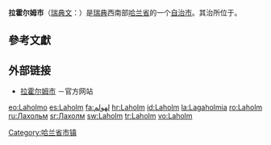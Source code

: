 {{Infobox Kommun|
fullname=Laholms kommun|
coatofarms=[[File:Laholm_vapen.svg|100px]]|
county=[[哈兰省|哈兰省]]|
province=[[哈兰|哈兰]]|
capital={{link-en|拉霍尔姆|Laholm}}|
map=[[File:Laholm_Municipality_in_Halland_County.png|200px]]|
arearank=第128名|
area=907.02|
arealand=888.46|
populationrank=第107名|
population=23,153|
densityrank=第147名|
populationdensity=26.1|
code=1381<ref>[http://www.scb.se/Grupp/regionalt/rg0101/kommunlankod.xls 瑞典统计局] {{webarchive|url=https://web.archive.org/web/20081205023308/http://www.scb.se/Grupp/regionalt/rg0101/kommunlankod.xls |date=2008-12-05 }}</ref>|
website=http://www.laholm.se/|
footnotes=面积与人口统计数据来自[[瑞典统计局|瑞典统计局]]，截至2006年12月31日}}

'''拉霍尔姆市'''（[[瑞典文|瑞典文]]：{{lang|sv|''Laholms kommun''}}）是[[瑞典|瑞典]]西南部[[哈兰省|哈兰省]]的一个[[瑞典自治市|自治市]]。其治所位于{{link-en|拉霍尔姆|Laholm}}。

== 參考文獻 ==

{{reflist}}

== 外部链接 ==
* [http://www.laholm.se/ 拉霍尔姆市] {{Wayback|url=http://www.laholm.se/ |date=20210321000152 }}－官方网站
{{Commonscat|Laholm}}

{{Halland County}}
{{Localities in Laholm Municipality}}

[[Category:哈兰省市镇|Category:哈兰省市镇]]

[[eo:Laholmo|eo:Laholmo]]
[[es:Laholm|es:Laholm]]
[[fa:لهولم|fa:لهولم]]
[[hr:Laholm|hr:Laholm]]
[[id:Laholm|id:Laholm]]
[[la:Lagaholmia|la:Lagaholmia]]
[[ro:Laholm|ro:Laholm]]
[[ru:Лахольм|ru:Лахольм]]
[[sr:Лахолм|sr:Лахолм]]
[[sw:Laholm|sw:Laholm]]
[[tr:Laholm|tr:Laholm]]
[[vo:Laholm|vo:Laholm]]
